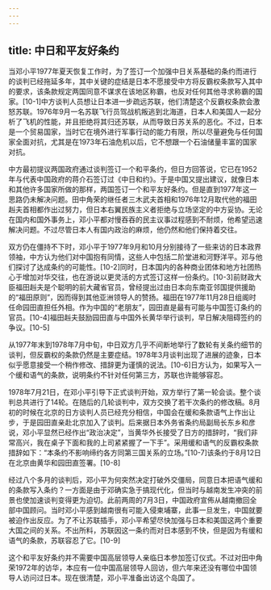```yaml
---
---
---
```

title: 中日和平友好条约
---



当邓小平1977年夏天恢复工作时，为了签订一个加强中日关系基础的条约而进行的谈判已经拖延多年，其中关键的症结是日本不愿接受中方将反霸权条款写入其中的要求，该条款规定两国同意不谋求在该地区称霸，也反对任何其他寻求称霸的国家。[10-1]中方谈判人员想让日本进一步疏远苏联，他们清楚这个反霸权条款会激怒苏联。1976年9月一名苏联飞行员驾战机叛逃到北海道，日本人和美国人一起分析了飞机的性能，并且拒绝将其归还苏联，从而导致日苏关系的恶化。不过，日本是一个贸易国家，当时它在境外进行军事行动的能力有限，所以尽量避免与任何国家全面对抗，尤其是在1973年石油危机以后，它不想跟一个石油储量丰富的国家对抗。

中方最初提议两国政府通过谈判签订一个和平条约，但日方回答说，它已在1952年与代表中国政府的蒋介石签订过《中日和约》。于是中国又提出建议，就像日本和其他许多国家所做的那样，两国签订一个和平友好条约。但是直到1977年这一思路仍未解决问题。田中角荣的继任者三木武夫首相和1976年12月取代他的福田赳夫首相都作出过努力，但日本右翼民族主义者拒绝与立场坚定的中方妥协。无论在国内和国外事务上，邓小平都对慢吞吞的民主议事过程感到不耐烦，他希望迅速解决问题。不过尽管日本人有国内政治的麻烦，他仍然和他们保持着交往。

双方仍在僵持不下时，邓小平于1977年9月和10月分别接待了一些来访的日本政界领袖，中方认为他们对中国抱有同情，这些人中包括二阶堂进和河野洋平。邓与他们探讨了达成条约的可能性。[10-2]同时，日本国内的各种商业团体和地方社团热心于增加对华交往，也在游说以更灵活的方式签订这样一份条约。[10-3]前财政大臣福田赳夫是个聪明的前大藏省官员，曾经提出过由日本向东南亚邻国提供援助的“福田原则”，因而得到其他亚洲领导人的赞扬。福田在1977年11月28日组阁时任命园田直担任外相。作为中国的“老朋友”，园田直是最有可能与中国签订条约的官员。[10-4]福田赳夫鼓励园田直与中国外长黄华举行谈判，早日解决阻碍签约的争议。[10-5]

从1977年末到1978年7月中旬，中日双方几乎不间断地举行了数轮有关条约细节的谈判，但反霸权的条款仍然是主要症结。1978年3月谈判出现了进展的迹象，日本似乎愿意接受一个稍作修改、措辞更为谨慎的说法。[10-6]日方认为，如果写入一个缓和语气的条款，说明条约不针对任何第三方，苏联也许能够容忍。

1978年7月21日，在邓小平引导下正式谈判开始，双方举行了第一轮会谈。整个谈判总共进行了14轮。在随后的几轮谈判中，双方交换了若干次条约的修改稿。8月初的时候在北京的日方谈判人员已经充分相信，中国会在缓和条款语气上作出让步，于是园田直亲赴北京加入了谈判。后来据日本外务省条约局副局长东乡和彦说，邓小平显然已经作出“政治决定”，当黄华外长接受了日方的措辞时，“我们非常高兴，我在桌子下面和我的上司紧紧握了一下手”。采用缓和语气的反霸权条款措辞如下：“本条约不影响缔约各方同第三国关系的立场。”[10-7]该条约于8月12日在北京由黄华和园田直签署。[10-8]

经过八个多月的谈判后，邓小平为何突然决定打破外交僵局，同意日本把语气缓和的条款写入条约？一方面是由于邓确实急于搞现代化，但当时与越南发生冲突的前景也使加速谈判变得更为迫切。此前两周的7月3日，中国政府宣佈从越南撤回全部中国顾问。当时邓小平感到越南很有可能入侵柬埔寨，此事一旦发生，中国就要被迫作出反应。为了不让苏联插手，邓小平希望尽快加强与日本和美国这两个重要大国之间的关系。不出所料，苏联因这一条约而对日本感到不快，但是因为有缓和语气的条款，苏联容忍了它。[10-9]

这个和平友好条约并不需要中国高层领导人亲临日本参加签订仪式。不过对田中角荣1972年的访华，本应有一位中国高层领导人回访，但六年来还没有哪位中国领导人访问过日本。现在很清楚，邓小平准备出访这个岛国了。